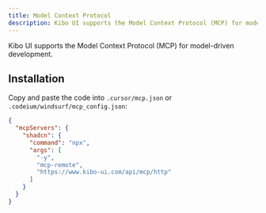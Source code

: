 ```yaml
---
title: Model Context Protocol
description: Kibo UI supports the Model Context Protocol (MCP) for model-driven development.
---
```


Kibo UI supports the Model Context Protocol (MCP) for model-driven development.

## Installation

Copy and paste the code into `.cursor/mcp.json` or `.codeium/windsurf/mcp_config.json`:

```json
{
  "mcpServers": {
    "shadcn": {
      "command": "npx",
      "args": [
        "-y",
        "mcp-remote",
        "https://www.kibo-ui.com/api/mcp/http"
      ]
    }
  }
}
```
